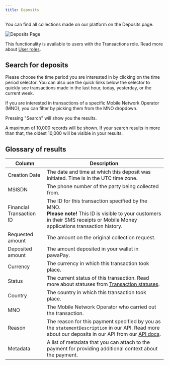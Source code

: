 ```yaml
---
title: Deposits
---
```


You can find all collections made on our platform on the Deposits page.

![Deposits Page](/images/dashboard/transactions/deposits_page.png)

This functionality is available to users with the Transactions role. Read more about [User roles](/dashboard/user_management/user_roles).

## Search for deposits

Please choose the time period you are interested in by clicking on the time period selector. You can also use the quick links below the selector to quickly see transactions made in the last hour, today, yesterday, or the current week.

If you are interested in transactions of a specific Mobile Network Operator (MNO), you can filter by picking them from the MNO dropdown.

Pressing "Search" will show you the results.

<Info>
    A maximum of 10,000 records will be shown. If your search results in more than that, the oldest 10,000 will be visible in your results.
</Info>

## Glossary of results

| Column                 | Description                                                                                         |
|------------------------|-----------------------------------------------------------------------------------------------------|
| Creation Date          | The date and time at which this deposit was initiated. Time is in the UTC time zone.                |
| MSISDN                 | The phone number of the party being collected from.                                                 |
| Financial Transaction ID | The ID for this transaction specified by the MNO. <br /> **Please note!** This ID is visible to your customers in their SMS receipts or Mobile Money applications transaction history. |
| Requested amount       | The amount on the original collection request.                                                      |
| Deposited amount       | The amount deposited in your wallet in pawaPay.                                                     |
| Currency               | The currency in which this transaction took place.                                                  |
| Status                 | The current status of this transaction. Read more about statuses from [Transaction statuses](/dashboard/transactions/transaction_statuses). |
| Country                | The country in which this transaction took place.                                                   |
| MNO                    | The Mobile Network Operator who carried out the transaction.                                        |
| Reason                 | The reason for this payment specified by you as the `statementDescription` in our API. Read more about our deposits in our API from our [API docs](/v1/api-reference/deposits/request-deposit). |
| Metadata               | A list of metadata that you can attach to the payment for providing additional context about the payment. |